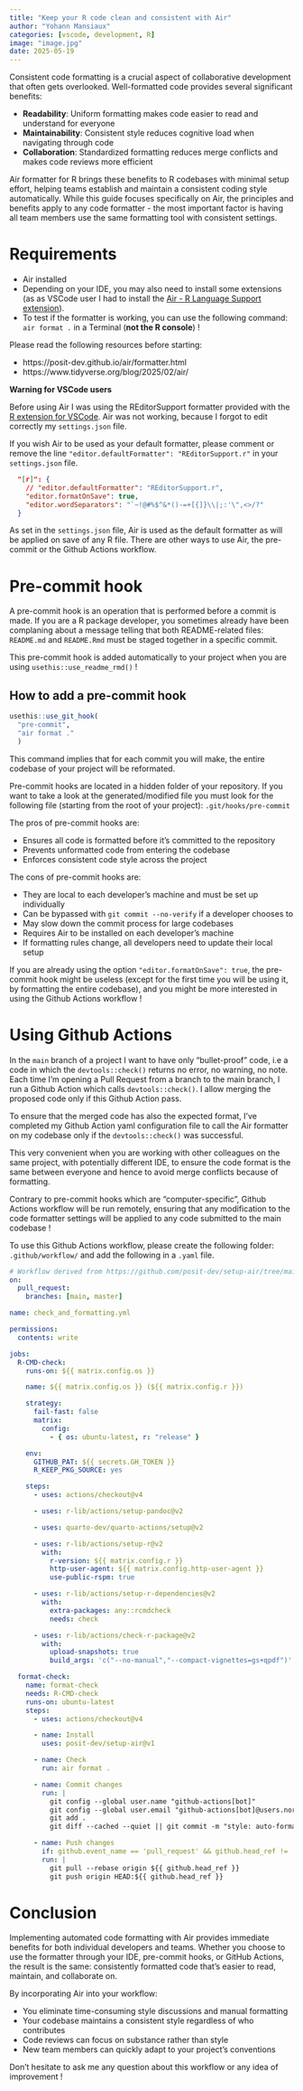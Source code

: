```yaml
---
title: "Keep your R code clean and consistent with Air"
author: "Yohann Mansiaux"
categories: [vscode, development, R]
image: "image.jpg"
date: 2025-05-19
---
```


Consistent code formatting is a crucial aspect of collaborative development that often gets overlooked. Well-formatted code provides several significant benefits:

- **Readability**: Uniform formatting makes code easier to read and understand for everyone
- **Maintainability**: Consistent style reduces cognitive load when navigating through code
- **Collaboration**: Standardized formatting reduces merge conflicts and makes code reviews more efficient

Air formatter for R brings these benefits to R codebases with minimal setup effort, helping teams establish and maintain a consistent coding style automatically. While this guide focuses specifically on Air, the principles and benefits apply to any code formatter - the most important factor is having all team members use the same formatting tool with consistent settings.

# Requirements

- Air installed
- Depending on your IDE, you may also need to install some extensions (as as VSCode user I had to install the [Air - R Language Support extension](https://marketplace.visualstudio.com/items?itemName=Posit.air-vscode)).
- To test if the formatter is working, you can use the following command: `air format .` in a Terminal (**not the R console**) !

Please read the following resources before starting:

- https://posit-dev.github.io/air/formatter.html
- https://www.tidyverse.org/blog/2025/02/air/

**Warning for VSCode users**

Before using Air I was using the REditorSupport formatter provided with the [R extension for VSCode](https://github.com/REditorSupport/vscode-R). Air was not working, because I forgot to edit correctly my `settings.json` file.

If you wish Air to be used as your default formatter, please comment or remove the line `"editor.defaultFormatter": "REditorSupport.r"` in your `settings.json` file.

``` json
  "[r]": {
    // "editor.defaultFormatter": "REditorSupport.r",
    "editor.formatOnSave": true,
    "editor.wordSeparators": "`~!@#%$^&*()-=+[{]}\\|;:'\",<>/?"
  }
```

As set in the `settings.json` file, Air is used as the default formatter as will be applied on save of any R file. There are other ways to use Air, the pre-commit or the Github Actions workflow.

# Pre-commit hook

A pre-commit hook is an operation that is performed before a commit is made. If you are a R package developer, you sometimes already have been complaning about a message telling that both README-related files: `README.md` and `README.Rmd` must be staged together in a specific commit.

This pre-commit hook is added automatically to your project when you are using `usethis::use_readme_rmd()` ! 

## How to add a pre-commit hook

``` r
usethis::use_git_hook(
  "pre-commit",
  "air format ."
  )
```

This command implies that for each commit you will make, the entire codebase of your project will be reformated.

Pre-commit hooks are located in a hidden folder of your repository. If you want to take a look at the generated/modified file you must look for the following file (starting from the root of your project): `.git/hooks/pre-commit`

The pros of pre-commit hooks are:

- Ensures all code is formatted before it's committed to the repository
- Prevents unformatted code from entering the codebase
- Enforces consistent code style across the project

The cons of pre-commit hooks are:

- They are local to each developer's machine and must be set up individually
- Can be bypassed with `git commit --no-verify` if a developer chooses to
- May slow down the commit process for large codebases
- Requires Air to be installed on each developer's machine
- If formatting rules change, all developers need to update their local setup

If you are already using the option `"editor.formatOnSave": true`, the pre-commit hook might be useless (except for the first time you will be using it, by formatting the entire codebase), and you might be more interested in using the Github Actions workflow !

# Using Github Actions

In the `main` branch of a project I want to have only "bullet-proof" code, i.e a code in which the `devtools::check()` returns no error, no warning, no note. Each time I'm opening a Pull Request from a branch to the main branch, I run a Github Action which calls `devtools::check()`. I allow merging the proposed code only if this Github Action pass.

To ensure that the merged code has also the expected format, I've completed my Github Action yaml configuration file to call the Air formatter on my codebase only if the `devtools::check()` was successful.

This very convenient when you are working with other colleagues on the same project, with potentially different IDE, to ensure the code format is the same between everyone and hence to avoid merge conflicts because of formatting.

Contrary to pre-commit hooks which are "computer-specific", Github Actions workflow will be run remotely, ensuring that any modification to the code formatter settings will be applied to any code submitted to the main codebase !

To use this Github Actions workflow, please create the following folder: `.github/workflow/` and add the following in a `.yaml` file.

```yaml
# Workflow derived from https://github.com/posit-dev/setup-air/tree/main/examples
on:
  pull_request:
    branches: [main, master]

name: check_and_formatting.yml

permissions:
  contents: write

jobs:
  R-CMD-check:
    runs-on: ${{ matrix.config.os }}

    name: ${{ matrix.config.os }} (${{ matrix.config.r }})

    strategy:
      fail-fast: false
      matrix:
        config:
          - { os: ubuntu-latest, r: "release" }

    env:
      GITHUB_PAT: ${{ secrets.GH_TOKEN }}
      R_KEEP_PKG_SOURCE: yes

    steps:
      - uses: actions/checkout@v4

      - uses: r-lib/actions/setup-pandoc@v2

      - uses: quarto-dev/quarto-actions/setup@v2

      - uses: r-lib/actions/setup-r@v2
        with:
          r-version: ${{ matrix.config.r }}
          http-user-agent: ${{ matrix.config.http-user-agent }}
          use-public-rspm: true

      - uses: r-lib/actions/setup-r-dependencies@v2
        with:
          extra-packages: any::rcmdcheck
          needs: check

      - uses: r-lib/actions/check-r-package@v2
        with:
          upload-snapshots: true
          build_args: 'c("--no-manual","--compact-vignettes=gs+qpdf")'

  format-check:
    name: format-check
    needs: R-CMD-check
    runs-on: ubuntu-latest
    steps:
      - uses: actions/checkout@v4

      - name: Install
        uses: posit-dev/setup-air@v1

      - name: Check
        run: air format .

      - name: Commit changes
        run: |
          git config --global user.name "github-actions[bot]"
          git config --global user.email "github-actions[bot]@users.noreply.github.com"
          git add .
          git diff --cached --quiet || git commit -m "style: auto-format code via air format"

      - name: Push changes
        if: github.event_name == 'pull_request' && github.head_ref != ''
        run: |
          git pull --rebase origin ${{ github.head_ref }}
          git push origin HEAD:${{ github.head_ref }}

```

# Conclusion

Implementing automated code formatting with Air provides immediate benefits for both individual developers and teams. Whether you choose to use the formatter through your IDE, pre-commit hooks, or GitHub Actions, the result is the same: consistently formatted code that's easier to read, maintain, and collaborate on.

By incorporating Air into your workflow:

- You eliminate time-consuming style discussions and manual formatting
- Your codebase maintains a consistent style regardless of who contributes
- Code reviews can focus on substance rather than style
- New team members can quickly adapt to your project's conventions

Don't hesitate to ask me any question about this workflow or any idea of improvement !